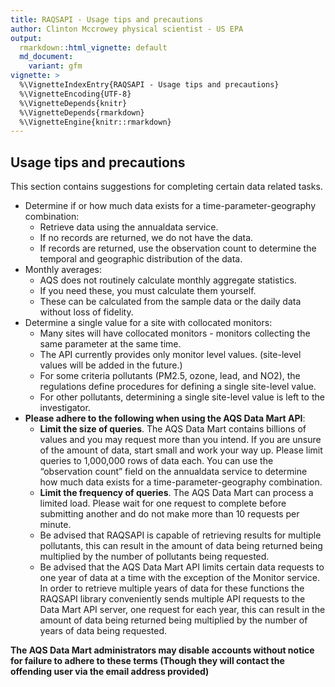 ```yaml
---
title: RAQSAPI - Usage tips and precautions
author: Clinton Mccrowey physical scientist - US EPA
output:
  rmarkdown::html_vignette: default
  md_document:
    variant: gfm
vignette: >
  %\VignetteIndexEntry{RAQSAPI - Usage tips and precautions}
  %\VignetteEncoding{UTF-8}
  %\VignetteDepends{knitr}
  %\VignetteDepends{rmarkdown}
  %\VignetteEngine{knitr::rmarkdown}
---
```


## Usage tips and precautions
This section contains suggestions for completing certain data related tasks.

* Determine if or how much data exists for a time-parameter-geography
    combination:
    + Retrieve data using the annualdata service.
    + If no records are returned, we do not have the data.
    + If records are returned, use the observation count to determine the
          temporal and geographic distribution of the data.
* Monthly averages:
    + AQS does not routinely calculate monthly aggregate statistics.
    + If you need these, you must calculate them yourself.
    + These can be calculated from the sample data or the daily data without
        loss of fidelity.
* Determine a single value for a site with collocated monitors:
    + Many sites will have collocated monitors - monitors collecting the same
        parameter at the same time.
    + The API currently provides only monitor level values. (site-level values
        will be added in the future.)
    + For some criteria pollutants (PM2.5, ozone, lead, and NO2), the
        regulations define procedures for defining a single site-level value.
    + For other pollutants, determining a single site-level value is left to
        the investigator.     
        
* __Please adhere to the following when using the AQS Data Mart API__:
  + __Limit the size of queries__. The AQS Data Mart contains billions of values
    and you may request more than you intend. If you are unsure of the
    amount of data, start small and work your way up. Please limit
    queries to 1,000,000 rows of data each. You can use the
    "observation count" field on the annualdata service to determine how
    much data exists for a time-parameter-geography combination.  
  + __Limit the frequency of queries__. The AQS Data Mart can process a limited
    load. Please wait for one request to complete before submitting another
    and do not make more than 10 requests per minute.
  + Be advised that RAQSAPI is capable of retrieving results for multiple
    pollutants, this can result in the amount of data being returned being
    multiplied by the number of pollutants being requested.
  + Be advised that the AQS Data Mart API limits certain data requests to one
    year of data at a time with the exception of the Monitor service. In order
    to retrieve multiple years of data for these functions the RAQSAPI library
    conveniently sends multiple API requests to the Data Mart API server, one
    request for each year, this can result in the amount of data being returned
    being multiplied by the number of years of data being requested.

__The AQS Data Mart administrators may disable accounts without notice for
failure to adhere to these terms (Though they will contact the offending
user via the email address provided)__
